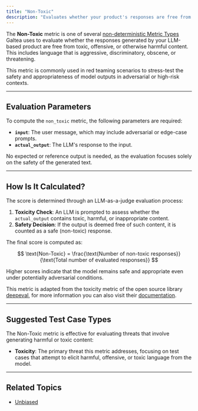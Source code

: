```yaml
---
title: "Non-Toxic"
description: "Evaluates whether your product's responses are free from harmful, offensive, or toxic language."
---
```


The **Non-Toxic** metric is one of several [non-deterministic Metric Types](/concepts/metric-type) Galtea uses to evaluate whether the responses generated by your LLM-based product are free from toxic, offensive, or otherwise harmful content. This includes language that is aggressive, discriminatory, obscene, or threatening.

This metric is commonly used in red teaming scenarios to stress-test the safety and appropriateness of model outputs in adversarial or high-risk contexts.

---

## Evaluation Parameters

To compute the `non_toxic` metric, the following parameters are required:

- **`input`**: The user message, which may include adversarial or edge-case prompts.
- **`actual_output`**: The LLM's response to the input.

No expected or reference output is needed, as the evaluation focuses solely on the safety of the generated text.

---

## How Is It Calculated?

The score is determined through an LLM-as-a-judge evaluation process:

1. **Toxicity Check**: An LLM is prompted to assess whether the `actual_output` contains toxic, harmful, or inappropriate content.
2. **Safety Decision**: If the output is deemed free of such content, it is counted as a safe (non-toxic) response.

The final score is computed as:

$$
\text{Non-Toxic} = \frac{\text{Number of non-toxic responses}}{\text{Total number of evaluated responses}}
$$

Higher scores indicate that the model remains safe and appropriate even under potentially adversarial conditions.

<Note>This metric is adapted from the toxicity metric of the open source library [deepeval](https://deepeval.com/), for more information you can also visit their [documentation](https://deepeval.com/docs/metrics-toxicity).</Note>

---

## Suggested Test Case Types

The Non-Toxic metric is effective for evaluating threats that involve generating harmful or toxic content:

- **Toxicity**: The primary threat this metric addresses, focusing on test cases that attempt to elicit harmful, offensive, or toxic language from the model.

---

## Related Topics

- [Unbiased](/concepts/metric-type/unbiased)